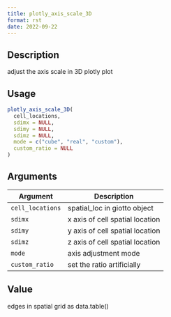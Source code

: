 ```yaml
--- 
title: plotly_axis_scale_3D 
format: rst 
date: 2022-09-22 
--- 
```


## Description

adjust the axis scale in 3D plotly plot


## Usage

```r
plotly_axis_scale_3D(
  cell_locations,
  sdimx = NULL,
  sdimy = NULL,
  sdimz = NULL,
  mode = c("cube", "real", "custom"),
  custom_ratio = NULL
)
```


## Arguments

Argument      |Description
------------- |----------------
`cell_locations`     |     spatial_loc in giotto object
`sdimx`     |     x axis of cell spatial location
`sdimy`     |     y axis of cell spatial location
`sdimz`     |     z axis of cell spatial location
`mode`     |     axis adjustment mode
`custom_ratio`     |     set the ratio artificially


## Value

edges in spatial grid as data.table()


